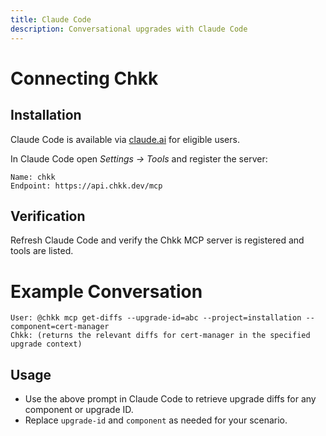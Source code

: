 ```yaml
---
title: Claude Code
description: Conversational upgrades with Claude Code
---
```


# Connecting Chkk

## Installation

Claude Code is available via [claude.ai](https://claude.ai/) for eligible users.

In Claude Code open *Settings → Tools* and register the server:

```
Name: chkk
Endpoint: https://api.chkk.dev/mcp
```

## Verification

Refresh Claude Code and verify the Chkk MCP server is registered and tools are listed.

# Example Conversation

```
User: @chkk mcp get-diffs --upgrade-id=abc --project=installation --component=cert-manager
Chkk: (returns the relevant diffs for cert-manager in the specified upgrade context)
```

## Usage

- Use the above prompt in Claude Code to retrieve upgrade diffs for any component or upgrade ID.
- Replace `upgrade-id` and `component` as needed for your scenario.